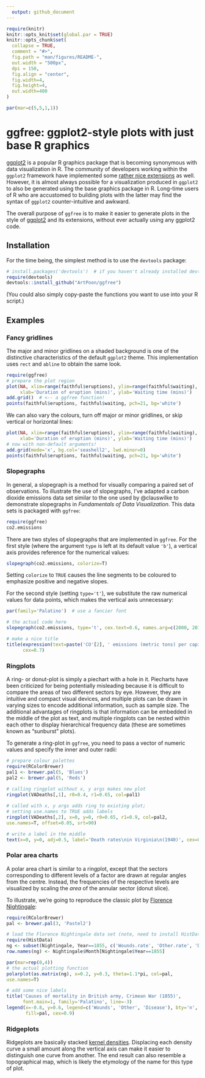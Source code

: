 ```yaml
---
  output: github_document
---
```

  
<!-- README.md is generated from README.Rmd. Please edit that file -->
  
```r
require(knitr)
knitr::opts_knit$set(global.par = TRUE)
knitr::opts_chunk$set(
  collapse = TRUE,
  comment = "#>",
  fig.path = "man/figures/README-",
  out.width = "500px",
  dpi = 150,
  fig.align = "center",
  fig.width=4,
  fig.height=4,
  out.width=400
)
```

```r
par(mar=c(5,5,1,1))
```
# ggfree: ggplot2-style plots with just base R graphics

[ggplot2](https://ggplot2.tidyverse.org/) is a popular R graphics package that is becoming synonymous with data visualization in R.
The community of developers working within the `ggplot2` framework have implemented some [rather nice extensions](https://www.ggplot2-exts.org/gallery/) as well.
However, it is almost always possible for a visualization produced in `ggplot2` to also be generated using the base graphics package in R.
Long-time users of R who are accustomed to building plots with the latter may find the syntax of `ggplot2` counter-intuitive and awkward.

The overall purpose of `ggfree` is to make it easier to generate plots in the style of [ggplot2](https://ggplot2.tidyverse.org/) and its extensions, without ever actually using any ggplot2 code.


## Installation

For the time being, the simplest method is to use the `devtools` package:
```R
# install.packages('devtools')  # if you haven't already installed devtools
require(devtools)
devtools::install_github("ArtPoon/ggfree")
```

(You could also simply copy-paste the functions you want to use into your R script.)



## Examples

### Fancy gridlines

The major and minor gridlines on a shaded background is one of the distinctive characteristics of the default `ggplot2` theme.
This implementation uses `rect` and `abline` to obtain the same look.
```r
require(ggfree)
# prepare the plot region
plot(NA, xlim=range(faithful$eruptions), ylim=range(faithful$waiting),
     xlab='Duration of eruption (mins)', ylab='Waiting time (mins)')
add.grid()  # <-- a ggfree function!
points(faithful$eruptions, faithful$waiting, pch=21, bg='white')
```

We can also vary the colours, turn off major or minor gridlines, or skip vertical or horizontal lines:
```r
plot(NA, xlim=range(faithful$eruptions), ylim=range(faithful$waiting),
     xlab='Duration of eruption (mins)', ylab='Waiting time (mins)')
# now with non-default arguments!
add.grid(mode='x', bg.col='seashell2', lwd.minor=0)
points(faithful$eruptions, faithful$waiting, pch=21, bg='white')
```


### Slopegraphs

In general, a slopegraph is a method for visually comparing a paired set of observations.
To illustrate the use of slopegraphs, I've adapted a carbon dioxide emissions data set similar to the one used by @clauswilke to demonstrate slopegraphs in *Fundamentals of Data Visualization*.
This data sets is packaged with `ggfree`:
```r
require(ggfree)
co2.emissions
```

There are two styles of slopegraphs that are implemented in `ggfree`.
For the first style (where the argument `type` is left at its default value `'b'`), a vertical axis provides reference for the numerical values:
```r
slopegraph(co2.emissions, colorize=T)
```
Setting `colorize` to `TRUE` causes the line segments to be coloured to emphasize positive and negative slopes.

For the second style (setting `type='t'`), we substitute the raw numerical values for data points, which makes the vertical axis unnecessary:
```r
par(family='Palatino')  # use a fancier font

# the actual code here
slopegraph(co2.emissions, type='t', cex.text=0.6, names.arg=c(2000, 2010))

# make a nice title
title(expression(text=paste('CO'[2], ' emissions (metric tons) per capita')), 
      cex=0.7)
```


### Ringplots

A ring- or donut-plot is simply a piechart with a hole in it.
Piecharts have been criticized for being potentially misleading because it is difficult to compare the areas of two different sectors by eye.
However, they are intuitive and compact visual devices, and multiple plots can be drawn in varying sizes to encode additional information, such as sample size. 
The additional advantages of ringplots is that information can be embedded in the middle of the plot as text, and multiple ringplots can be nested within each other to display hierarchical frequency data (these are sometimes known as "sunburst" plots). 

To generate a ring-plot in `ggfree`, you need to pass a vector of numeric values and specify the inner and outer radii:
```r
# prepare colour palettes
require(RColorBrewer)
pal1 <- brewer.pal(5, 'Blues')
pal2 <- brewer.pal(5, 'Reds')
 
# calling ringplot without x, y args makes new plot
ringplot(VADeaths[,1], r0=0.4, r1=0.65, col=pal1)

# called with x, y args adds ring to existing plot;
# setting use.names to TRUE adds labels
ringplot(VADeaths[,2], x=0, y=0, r0=0.65, r1=0.9, col=pal2, 
use.names=T, offset=0.05, srt=90)

# write a label in the middle
text(x=0, y=0, adj=0.5, label='Death rates\nin Virginia\n(1940)', cex=0.8)
```

### Polar area charts

A polar area chart is similar to a ringplot, except that the sectors corresponding to different levels of a factor are drawn at regular angles from the centre.
Instead, the frequencies of the respective levels are visualized by scaling the *area* of the annular sector (donut slice).

To illustrate, we're going to reproduce the classic plot by [Florence Nightingale](https://en.wikipedia.org/wiki/Pie_chart#Polar_area_diagram):
```r
require(RColorBrewer)
pal <- brewer.pal(3, 'Pastel2')

# load the Florence Nightingale data set (note, need to install HistData)
require(HistData)
ng <- subset(Nightingale, Year==1855, c('Wounds.rate', 'Other.rate', 'Disease.rate'))
row.names(ng) <- Nightingale$Month[Nightingale$Year==1855]

par(mar=rep(0,4))
# the actual plotting function
polarplot(as.matrix(ng), x=0.2, y=0.3, theta=1.1*pi, col=pal, 
use.names=T)

# add some nice labels
title('Causes of mortality in British army, Crimean War (1855)', 
      font.main=1, family='Palatino', line=-3)
legend(x=-0.8, y=0.6, legend=c('Wounds', 'Other', 'Disease'), bty='n', 
       fill=pal, cex=0.9)
```


### Ridgeplots

Ridgeplots are basically stacked [kernel densities](https://en.wikipedia.org/wiki/Kernel_density_estimation).
Displacing each density curve a small amount along the vertical axis can make it easier to distinguish one curve from another.
The end result can also resemble a topographical map, which is likely the etymology of the name for this type of plot.



